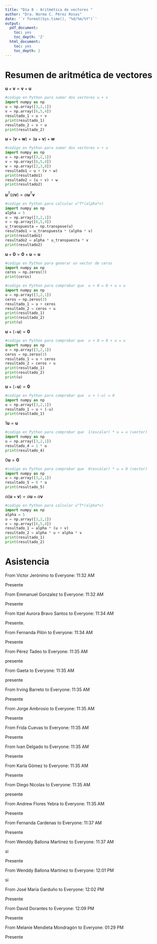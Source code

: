 ---
title: "Día 8 - Aritmética de vectores "
author: "Dra. Norma C. Pérez Rosas"
date: '`r format(Sys.time(), "%d/%m/%Y")`'
output:
  pdf_document:
    toc: yes
    toc_depth: '2'
  html_document:
    toc: yes
    toc_depth: 2
---

# Resumen de aritmética de vectores 

$\mathbf{u}+\mathbf{v} = \mathbf{v}+\mathbf{u}$

```{python}
#codigo en Python para sumar dos vectores u + v
import numpy as np
u = np.array([3,2,1])
v = np.array([6,5,4])
resultado_1 = u + v
print(resultado_1)
resultado_2 = v + u 
print(resultado_2)
```




$\mathbf{u}+(\mathbf{v}+\mathbf{w}) = (\mathbf{u}+\mathbf{v})+\mathbf{w}$

```{python}
#codigo en Python para sumar dos vectores v + u
import numpy as np
u = np.array([3,2,1])
v = np.array([6,5,4])
w = np.array([2,3,8])
resultado1 = u + (v + w)
print(resultado1)
resultado2 = (u + v) + w
print(resultado2)
```


$\mathbf{u}^{T}(\alpha\mathbf{v})=\alpha\mathbf{u}^T\mathbf{v}$

```{python}
#codigo en Python para calcular u^T*(alpha*v)
import numpy as np
alpha = 5
u = np.array([3,2,1])
v = np.array([6,5,4])
u_transpuesta = np.transpose(u)
resultado1 = u_transpuesta * (alpha * v)
print(resultado1)
resultado2 = alpha * u_transpuesta * v
print(resultado2)
```


$\mathbf{u}+\mathbf{0}=\mathbf{0}+\mathbf{u} = \mathbf{u}$


```{python}
#codigo en Python para generar un vector de ceros
import numpy as np
ceros = np.zeros(3)
print(ceros)
```


```{python}
#codigo en Python para comprobar que  u + 0 = 0 + u = u
import numpy as np
u = np.array([3,2,1])
ceros = np.zeros(3)
resultado_1 = u + ceros
resultado_2 = ceros + u 
print(resultado_1)
print(resultado_2)
print(u)
```

$\mathbf{u}+(-\mathbf{u})=\mathbf{0}$

```{python}
#codigo en Python para comprobar que  u + 0 = 0 + u = u
import numpy as np
u = np.array([3,2,1])
ceros = np.zeros(3)
resultado_1 = u + ceros
resultado_2 = ceros + u 
print(resultado_1)
print(resultado_2)
print(u)
```

$\mathbf{u}+(-\mathbf{u})=\mathbf{0}$

```{python}
#codigo en Python para comprobar que  u + (-u) = 0 
import numpy as np
u = np.array([3,2,1])
resultado_1 = u + (-u)
print(resultado_1)
```

$1\mathbf{u}=\mathbf{u}$

```{python}
#codigo en Python para comprobar que  1(escalar) * u = u (vector) 
import numpy as np
u = np.array([3,2,1])
resultado_4 = 1 * u
print(resultado_4)
```

$0\mathbf{u}=\mathbf{0}$

```{python}
#codigo en Python para comprobar que  0(escalar) * u = 0 (vector) 
import numpy as np
u = np.array([3,2,1])
resultado_5 = 0 * u
print(resultado_5)
```

$\alpha(\mathbf{u}+\mathbf{v})=\alpha\mathbf{u}+\alpha\mathbf{v}$

```{python}
#codigo en Python para calcular u^T*(alpha*v)
import numpy as np
alpha = 5
u = np.array([3,2,1])
v = np.array([6,5,4])
resultado_1 = alpha * (u + v)
resultado_2 = alpha * u + alpha * v
print(resultado_1)
print(resultado_2)
```


# Asistencia

From Víctor Jerónimo to Everyone:  11:32 AM

Presente

From Emmanuel Gonzalez to Everyone:  11:32 AM

Presente

From Itzel Aurora Bravo Santos to Everyone:  11:34 AM

Presente.

From Fernanda Pilón to Everyone:  11:34 AM

Presente

From Pérez Tadeo to Everyone:  11:35 AM

presente

From Gaeta to Everyone:  11:35 AM

presente

From Irving Barreto to Everyone:  11:35 AM

Presente

From Jorge Ambrosio to Everyone:  11:35 AM

Presente

From Frida Cuevas to Everyone:  11:35 AM

Presente

From Ivan Delgado to Everyone:  11:35 AM

Presente

From Karla Gómez to Everyone:  11:35 AM

Presente

From Diego Nicolas to Everyone:  11:35 AM

presente

From Andrew Flores Yebra to Everyone:  11:35 AM

Presente

From Fernanda Cardenas to Everyone:  11:37 AM

Presente

From Wenddy Ballona Martinez to Everyone:  11:37 AM

si

Presente

From Wenddy Ballona Martinez to Everyone:  12:01 PM

si

From José María Garduño to Everyone:  12:02 PM

Presente

From David Dorantes to Everyone:  12:09 PM

Presente

From Melanie Mendieta Mondragón to Everyone:  01:29 PM

Presente

